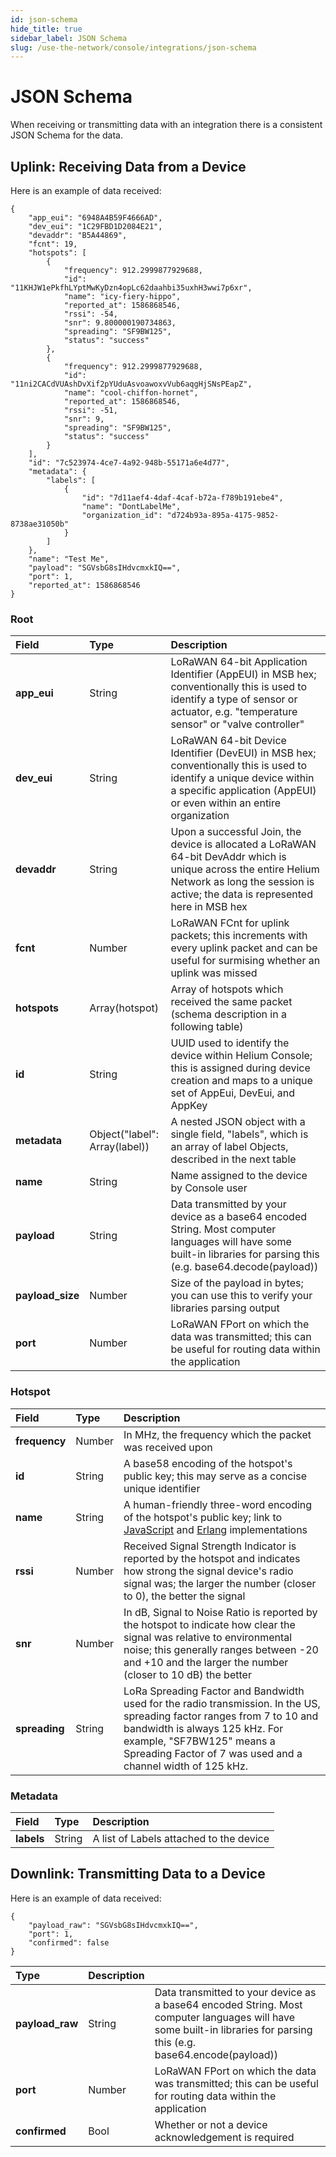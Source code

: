 ```yaml
---
id: json-schema
hide_title: true
sidebar_label: JSON Schema
slug: /use-the-network/console/integrations/json-schema
---
```



# JSON Schema

When receiving or transmitting data with an integration there is a consistent
JSON Schema for the data.

## Uplink: Receiving Data from a Device

Here is an example of data received:

```text
{
    "app_eui": "6948A4B59F4666AD",
    "dev_eui": "1C29FBD1D2084E21",
    "devaddr": "B5A44869",
    "fcnt": 19,
    "hotspots": [
        {
            "frequency": 912.2999877929688,
            "id": "11KHJW1ePkfhLYptMwKyDzn4opLc62daahbi35uxhH3wwi7p6xr",
            "name": "icy-fiery-hippo",
            "reported_at": 1586868546,
            "rssi": -54,
            "snr": 9.800000190734863,
            "spreading": "SF9BW125",
            "status": "success"
        },
        {
            "frequency": 912.2999877929688,
            "id": "11ni2CACdVUAshDvXif2pYUduAsvoawoxvVub6aqgHjSNsPEapZ",
            "name": "cool-chiffon-hornet",
            "reported_at": 1586868546,
            "rssi": -51,
            "snr": 9,
            "spreading": "SF9BW125",
            "status": "success"
        }
    ],
    "id": "7c523974-4ce7-4a92-948b-55171a6e4d77",
    "metadata": {
        "labels": [
            {
                "id": "7d11aef4-4daf-4caf-b72a-f789b191ebe4",
                "name": "DontLabelMe",
                "organization_id": "d724b93a-895a-4175-9852-8738ae31050b"
            }
        ]
    },
    "name": "Test Me",
    "payload": "SGVsbG8sIHdvcmxkIQ==",
    "port": 1,
    "reported_at": 1586868546
}
```

### Root

| Field            | Type                              | Description                                                                                                                                                                                      |
| :--------------- | :-------------------------------- | :----------------------------------------------------------------------------------------------------------------------------------------------------------------------------------------------- |
| **app_eui**      | String                            | LoRaWAN 64-bit Application Identifier \(AppEUI\) in MSB hex; conventionally this is used to identify a type of sensor or actuator, e.g. "temperature sensor" or "valve controller"                |
| **dev_eui**      | String                            | LoRaWAN 64-bit Device Identifier \(DevEUI\) in MSB hex; conventionally this is used to identify a unique device within a specific application \(AppEUI\) or even within an entire organization   |
| **devaddr**      | String                            | Upon a successful Join, the device is allocated a LoRaWAN 64-bit DevAddr which is unique across the entire Helium Network as long the session is active; the data is represented here in MSB hex |
| **fcnt**         | Number                            | LoRaWAN FCnt for uplink packets; this increments with every uplink packet and can be useful for surmising whether an uplink was missed                                                           |
| **hotspots**     | Array\(hotspot\)                  | Array of hotspots which received the same packet \(schema description in a following table\)                                                                                                     |
| **id**           | String                            | UUID used to identify the device within Helium Console; this is assigned during device creation and maps to a unique set of AppEui, DevEui, and AppKey                                           |
| **metadata**     | Object\("label": Array\(label\)\) | A nested JSON object with a single field, "labels", which is an array of label Objects, described in the next table                                                                              |
| **name**         | String                            | Name assigned to the device by Console user                                                                                                                                                      |
| **payload**      | String                            | Data transmitted by your device as a base64 encoded String. Most computer languages will have some built-in libraries for parsing this \(e.g. base64.decode\(payload\)\)                          |
| **payload_size** | Number                            | Size of the payload in bytes; you can use this to verify your libraries parsing output                                                                                                           |
| **port**         | Number                            | LoRaWAN FPort on which the data was transmitted; this can be useful for routing data within the application                                                                                      |

### Hotspot

| Field         | Type   | Description                                                                                                                                                                                                                                          |
| :------------ | :----- | :--------------------------------------------------------------------------------------------------------------------------------------------------------------------------------------------------------------------------------------------------- |
| **frequency** | Number | In MHz, the frequency which the packet was received upon                                                                                                                                                                                             |
| **id**        | String | A base58 encoding of the hotspot's public key; this may serve as a concise unique identifier                                                                                                                                                         |
| **name**      | String | A human-friendly three-word encoding of the hotspot's public key; link to [JavaScript](https://github.com/helium/angry-purple-tiger) and [Erlang](https://github.com/helium/erl_angry_purple_tiger) implementations                                  |
| **rssi**      | Number | Received Signal Strength Indicator is reported by the hotspot and indicates how strong the signal device's radio signal was; the larger the number \(closer to 0\), the better the signal                                                            |
| **snr**       | Number | In dB, Signal to Noise Ratio is reported by the hotspot to indicate how clear the signal was relative to environmental noise; this generally ranges between -20 and +10 and the larger the number \(closer to 10 dB\) the better                     |
| **spreading** | String | LoRa Spreading Factor and Bandwidth used for the radio transmission. In the US, spreading factor ranges from 7 to 10 and bandwidth is always 125 kHz. For example, "SF7BW125" means a Spreading Factor of 7 was used and a channel width of 125 kHz. |

### Metadata

| Field      | Type   | Description                             |
| :--------- | :----- | :-------------------------------------- |
| **labels** | String | A list of Labels attached to the device |

## Downlink: Transmitting Data to a Device

Here is an example of data received:

```text
{
    "payload_raw": "SGVsbG8sIHdvcmxkIQ==",
    "port": 1,
    "confirmed": false
}
```

| Type            | Description |                                                                                                                                                                         |
| :-------------- | :---------- | :---------------------------------------------------------------------------------------------------------------------------------------------------------------------- |
| **payload_raw** | String      | Data transmitted to your device as a base64 encoded String. Most computer languages will have some built-in libraries for parsing this \(e.g. base64.encode\(payload\)\) |
| **port**        | Number      | LoRaWAN FPort on which the data was transmitted; this can be useful for routing data within the application                                                             |
| **confirmed**   | Bool        | Whether or not a device acknowledgement is required                                                                                                                     |
